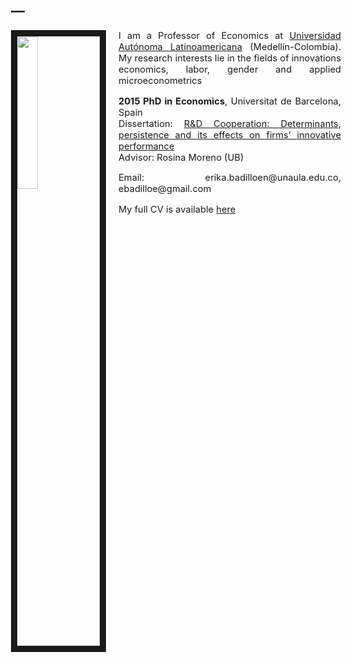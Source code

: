 ---
---
<link rel="stylesheet" href="styles.css" type="text/css">

<img src="images/foto.JPG" style="width:25%; border:10px solid; margin-right: 20px" align="left">

<style>
body {
text-align: justify}

body{ /* Normal  */
      font-size: 11pt;
  }
</style>

I am a Professor of Economics at [Universidad Autónoma Latinoamericana](https://www.unaula.edu.co/profesores_econo) (Medellín-Colombia). My research interests lie in the fields of innovations economics, labor, gender and applied microeconometrics 

**2015 PhD in Economics**, Universitat de Barcelona, Spain<br>
Dissertation: [R&D Cooperation: Determinants, persistence and its effects on firms' innovative performance](https://www.tesisenred.net/handle/10803/287325)<br>
Advisor: Rosina Moreno (UB) 

Email: erika.badilloen@unaula.edu.co, ebadilloe@gmail.com

My full CV is available [here](files/CV ErikaRBadillo.pdf)

